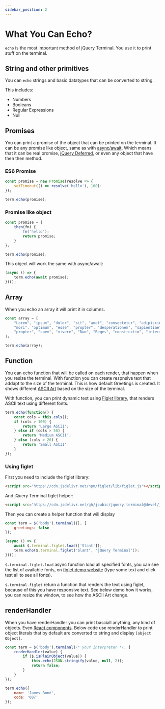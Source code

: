 ```yaml
---
sidebar_position: 2
---
```



# What You Can Echo?

`echo` is the most important method of jQuery Terminal. You use it to print stuff on the terminal.

## String and other primitives

You can `echo` strings and basic datatypes that can be converted to string.

This includes:

* Numbers
* Booleans
* Regular Expressions
* Null

## Promises

You can print a promise of the object that can be printed on the terminal. It can be any promise like object,
same as with [async/await](https://javascript.info/async-await). Which means that it can be real promise,
[jQuery Deferred](https://api.jquery.com/jquery.deferred/), or even any object that have then then method.

### ES6 Promise

```javascript
const promise = new Promise(resolve => {
    setTimeout(() => resolve('hello'), 100):
});

term.echo(promise);
```

### Promise like object

```javascript
const promise = {
    then(fn) {
        fn('hello');
        return promise;
    }
};

term.echo(promise);
```

This object will work the same with async/await:

```javascript
(async () => {
    term.echo(await promise);
})();
```

## Array

When you echo an array it will print it in columns.

```javascript
const array = [
    "Lorem", "ipsum", "dolor", "sit", "amet", "consectetur", "adipiscing", "elit", "Huic",
    "mori", "optimum", "esse", "propter", "desperationem", "sapientiae", "illi",
    "propter", "spem", "vivere", "Duo", "Reges", "constructio", "interrete"
];

term.echo(array);
```

<CodePen id="OPLpOLM" title="Echo Array" height={400} />

## Function

You can echo function that will be called on each render, that happen when you resize the
terminal. With function you can create respnsive text that addapt to the size of the terminal. This
is how default Greetings is created. It shows different [ASCII
Art](https://en.wikipedia.org/wiki/ASCII_art) based on the size of the terminal.

With function, you can print dynamic text using [Figlet library](https://github.com/patorjk/figlet.js),
that renders ASCII text using different fonts.

```javascript
term.echo(function() {
    const cols = this.cols();
    if (cols > 100) {
        return 'Large ASCII';
    } else if (cols > 50) {
        return 'Medium ASCII';
    } else (cols > 20) {
        return 'Small ASCII'
    }
});

```

### Using figlet

First you need to include the figlet library:

```html
<script src="https://cdn.jsdelivr.net/npm/figlet/lib/figlet.js"></script>
```

And jQuery Terminal figlet helper:

```html
<script src="https://cdn.jsdelivr.net/gh/jcubic/jquery.terminal@devel/js/figlet.js"></script>
```

Then you can create a helper function that will display

```javascript
const term = $('body').terminal({}, {
    greetings: false
});

(async () => {
    await $.terminal.figlet.load(['Slant']);
    term.echo($.terminal.figlet('Slant', 'jQuery Terminal'));
})();
```

`$.terminal.figlet.load` async function load all specified fonts, you can see the list of available
fonts, on [figlet demo website](https://patorjk.com/software/taag/) (type some text and click test
all to see all fonts).

`$.terminal.figlet` return a function that renders the text using figlet, because of this you have
responsive text. See below demo how it works, you can resize the window, to see how the ASCII Art
change.

<CodePen id="xbKqpZG" title="Terminal Figlet" />

## renderHandler

When you have renderHandler you can print basciall anything, any kind of objects. Even [React
components](#???).  Below code use renderHandler to print object literals that by default are
converted to string and display `[object Object]`.

```javascript
const term = $('body').terminal(/* your interpreter */, {
    renderHandler(value) {
        if ($.isPlainObject(value)) {
            this.echo(JSON.stringify(value, null, 2));
            return false;
        }
    }
});

term.echo({
    name: 'James Bond',
    code: '007'
});
```

<CodePen id="ByBWJRV" title="Echo Object" height={340} />
